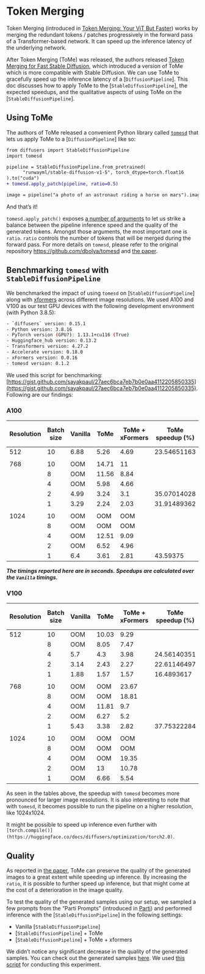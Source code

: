 <!--Copyright 2023 The HuggingFace Team. All rights reserved.

Licensed under the Apache License, Version 2.0 (the "License"); you may not use this file except in compliance with
the License. You may obtain a copy of the License at

http://www.apache.org/licenses/LICENSE-2.0

Unless required by applicable law or agreed to in writing, software distributed under the License is distributed on
an "AS IS" BASIS, WITHOUT WARRANTIES OR CONDITIONS OF ANY KIND, either express or implied. See the License for the
specific language governing permissions and limitations under the License.
-->

# Token Merging

Token Merging (introduced in [Token Merging: Your ViT But Faster](https://arxiv.org/abs/2210.09461)) works by merging the redundant tokens / patches progressively in the forward pass of a Transformer-based network. It can speed up the inference latency of the underlying network.

After Token Merging (ToMe) was released, the authors released [Token Merging for Fast Stable Diffusion](https://arxiv.org/abs/2303.17604), which introduced a version of ToMe which is more compatible with Stable Diffusion. We can use ToMe to gracefully speed up the inference latency of a [`DiffusionPipeline`]. This doc discusses how to apply ToMe to the [`StableDiffusionPipeline`], the expected speedups, and the qualitative aspects of using ToMe on the [`StableDiffusionPipeline`]. 

## Using ToMe

The authors of ToMe released a convenient Python library called [`tomesd`](https://github.com/dbolya/tomesd) that lets us apply ToMe to a [`DiffusionPipeline`] like so:

```diff
from diffusers import StableDiffusionPipeline
import tomesd

pipeline = StableDiffusionPipeline.from_pretrained(
      "runwayml/stable-diffusion-v1-5", torch_dtype=torch.float16
).to("cuda")
+ tomesd.apply_patch(pipeline, ratio=0.5)

image = pipeline("a photo of an astronaut riding a horse on mars").images[0]
```

And that’s it! 

`tomesd.apply_patch()` exposes [a number of arguments](https://github.com/dbolya/tomesd#usage) to let us strike a balance between the pipeline inference speed and the quality of the generated tokens. Amongst those arguments, the most important one is `ratio`. `ratio` controls the number of tokens that will be merged during the forward pass. For more details on `tomesd`, please refer to the original repository https://github.com/dbolya/tomesd and [the paper](https://arxiv.org/abs/2303.17604). 

## Benchmarking `tomesd` with `StableDiffusionPipeline`

We benchmarked the impact of using `tomesd` on [`StableDiffusionPipeline`] along with [xformers](https://huggingface.co/docs/diffusers/optimization/xformers) across different image resolutions. We used A100 and V100 as our test GPU devices with the following development environment (with Python 3.8.5):

```bash
- `diffusers` version: 0.15.1
- Python version: 3.8.16
- PyTorch version (GPU?): 1.13.1+cu116 (True)
- Huggingface_hub version: 0.13.2
- Transformers version: 4.27.2
- Accelerate version: 0.18.0
- xFormers version: 0.0.16
- tomesd version: 0.1.2
```

We used this script for benchmarking: [https://gist.github.com/sayakpaul/27aec6bca7eb7b0e0aa4112205850335](https://gist.github.com/sayakpaul/27aec6bca7eb7b0e0aa4112205850335). Following are our findings: 

### A100

| Resolution | Batch size | Vanilla | ToMe | ToMe + xFormers | ToMe speedup (%) | ToMe + xFormers speedup (%) |
| --- | --- | --- | --- | --- | --- | --- |
| 512 | 10 | 6.88 | 5.26 | 4.69 | 23.54651163 | 31.83139535 |
|  |  |  |  |  |  |  |
| 768 | 10 | OOM | 14.71 | 11 |  |  |
|  | 8 | OOM | 11.56 | 8.84 |  |  |
|  | 4 | OOM | 5.98 | 4.66 |  |  |
|  | 2 | 4.99 | 3.24 | 3.1 | 35.07014028 | 37.8757515 |
|  | 1 | 3.29 | 2.24 | 2.03 | 31.91489362 | 38.29787234 |
|  |  |  |  |  |  |  |
| 1024 | 10 | OOM | OOM | OOM |  |  |
|  | 8 | OOM | OOM | OOM |  |  |
|  | 4 | OOM | 12.51 | 9.09 |  |  |
|  | 2 | OOM | 6.52 | 4.96 |  |  |
|  | 1 | 6.4 | 3.61 | 2.81 | 43.59375 | 56.09375 |

***The timings reported here are in seconds. Speedups are calculated over the `Vanilla` timings.*** 

### V100

| Resolution | Batch size | Vanilla | ToMe | ToMe + xFormers | ToMe speedup (%) | ToMe + xFormers speedup (%) |
| --- | --- | --- | --- | --- | --- | --- |
| 512 | 10 | OOM | 10.03 | 9.29 |  |  |
|  | 8 | OOM | 8.05 | 7.47 |  |  |
|  | 4 | 5.7 | 4.3 | 3.98 | 24.56140351 | 30.1754386 |
|  | 2 | 3.14 | 2.43 | 2.27 | 22.61146497 | 27.70700637 |
|  | 1 | 1.88 | 1.57 | 1.57 | 16.4893617 | 16.4893617 |
|  |  |  |  |  |  |  |
| 768 | 10 | OOM | OOM | 23.67 |  |  |
|  | 8 | OOM | OOM | 18.81 |  |  |
|  | 4 | OOM | 11.81 | 9.7 |  |  |
|  | 2 | OOM | 6.27 | 5.2 |  |  |
|  | 1 | 5.43 | 3.38 | 2.82 | 37.75322284 | 48.06629834 |
|  |  |  |  |  |  |  |
| 1024 | 10 | OOM | OOM | OOM |  |  |
|  | 8 | OOM | OOM | OOM |  |  |
|  | 4 | OOM | OOM | 19.35 |  |  |
|  | 2 | OOM | 13 | 10.78 |  |  |
|  | 1 | OOM | 6.66 | 5.54 |  |  |

As seen in the tables above, the speedup with `tomesd` becomes more pronounced for larger image resolutions. It is also interesting to note that with `tomesd`, it becomes possible to run the pipeline on a higher resolution, like 1024x1024. 

It might be possible to speed up inference even further with `[torch.compile()](https://huggingface.co/docs/diffusers/optimization/torch2.0)`. 

## Quality

As reported in [the paper](https://arxiv.org/abs/2303.17604), ToMe can preserve the quality of the generated images to a great extent while speeding up inference. By increasing the `ratio`, it is possible to further speed up inference, but that might come at the cost of a deterioration in the image quality. 

To test the quality of the generated samples using our setup, we sampled a few prompts from the “Parti Prompts” (introduced in [Parti](https://parti.research.google/)) and performed inference with the [`StableDiffusionPipeline`] in the following settings:

- Vanilla [`StableDiffusionPipeline`]
- [`StableDiffusionPipeline`] + ToMe
- [`StableDiffusionPipeline`] + ToMe + xformers

We didn’t notice any significant decrease in the quality of the generated samples. You can check out the generated samples [here](https://wandb.ai/sayakpaul/tomesd-results/runs/23j4bj3i?workspace=). We used [this script](https://gist.github.com/sayakpaul/8cac98d7f22399085a060992f411ecbd) for conducting this experiment.
